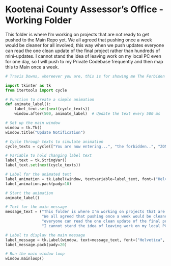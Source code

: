 # Kootenai County Assessor's Office - Working Folder

This folder is where I'm working on projects that are not ready to get pushed to the Main Repo yet. We all agreed that pushing once a week would be cleaner for all involved, this way when we push updates everyone can read the one clean update of the final project rather than hundreds of mini-updates. I cannot stand the idea of leaving work on my local PC even for one day, so I will push to my Private Codebase frequently and then map this to Main once a week.

```python

# Travis Downs, whereever you are, this is for showing me The Forbiden Zone movie decades ago, it still haunts me to this day. LOL 

import tkinter as tk
from itertools import cycle

# Function to create a simple animation
def animate_label():
    label_text.set(next(cycle_texts))
    window.after(500, animate_label)  # Update the text every 500 ms

# Set up the main window
window = tk.Tk()
window.title("Update Notification")

# Cycle through texts to simulate animation
cycle_texts = cycle(["You are now entering...", "the forbidden..", "ZONE!"])

# Variable to hold changing label text
label_text = tk.StringVar()
label_text.set(next(cycle_texts))

# Label for the animated text
label_animation = tk.Label(window, textvariable=label_text, font=("Helvetica", 14))
label_animation.pack(pady=10)

# Start the animation
animate_label()

# Text for the main message
message_text = ("This folder is where I'm working on projects that are not ready to get pushed to the Main Repo yet. "
                "We all agreed that pushing once a week would be cleaner for all involved, this way when we push updates "
                "everyone can read the one clean update of the final project rather than hundreds of mini-updates. "
                "I cannot stand the idea of leaving work on my local PC even for one day, so I will push to my Private Codebase frequently and then map this to Main once a week.")

# Label to display the main message
label_message = tk.Label(window, text=message_text, font=("Helvetica", 10), justify=tk.LEFT, wraplength=400)
label_message.pack(pady=20)

# Run the main window loop
window.mainloop()


```